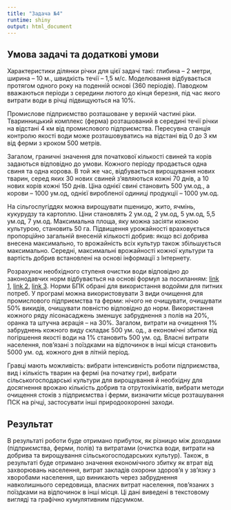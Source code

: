 ---
title: "Задача №4"
runtime: shiny
output: html_document
---

## Умова задачі та додаткові умови

Характеристики ділянки річки для цієї задачі такі: глибина – 2 метри, ширина – 10 м., швидкість течії – 1,5 м/с. Моделювання відбувається протягом одного року на поденній основі (360 періодів). Паводком вважаються періоди з середини лютого до кінця березня, під час якого витрати води в річці підвищуються на 10%.

Промислове підприємство розташоване у верхній частині ріки. Тваринницький комплекс (ферма) розташований в середині течії річки на відстані 4 км від промислового підприємства. Пересувна станція контролю якості води може розташовуватись на відстані від 0 до 3 км від ферми з кроком 500 метрів. 

Загалом, граничні значення для початкової кількості свиней та корів задаються відповідно до умови. Кожного періоду продається одна свиня та одна корова. В той же час, відбувається вирощування нових тварин, серед яких 30 нових свиней з’являються кожні 70 днів, а 10 нових корів кожні 150 днів. Ціна однієї свині становить 500 ум.од., а корови – 1000 ум.од, однієї виробленої одиниці продукції – 1000 ум.од.

На сільгоспугіддях можна вирощувати пшеницю, жито, ячмінь, кукурудзу та картоплю. Ціни становлять 2 ум.од, 2 ум.од, 5 ум.од, 5,5 ум.од, 7 ум.од. Максимальна площа, яку можна засіяти кожною культурою, становить 50 га. Підвищення урожайності враховується пропорційно загальній внесеній кількості добрив: якщо всі добрива внесена максимально, то врожайність всіх культур також збільшується максимально. Середні, максимальні врожайності кожної культури та вартість добрив встановлені на основі інформації з Інтернету.

Розрахунок необхідного ступеня очистки води відповідно до законодавчих норм відбувається на основі формул за посиланням: [link 1](https://www.chem-astu.ru/chair/study/engmet-ooc/?p=193), [link 2](http://lib.ssga.ru/fulltext/umk/auumk/ecology/rab5_2.htm), [link 3](https://studopedia.info/4-109769.html). Норми БПК обрані для використання водойми для питних потреб. У програмі можна використовувати 3 види очищення для промислового підприємства та ферми: нічого не очищувати, очищувати 50% викидів, очищувати повністю відповідно до норм. Використання кожного ряду лісонасаджень зменшує забруднення з полів на 20%, оранка та штучна аєрація – на 30%. Загалом, витрати на очищення 1% забруднень кожного виду складає 500 ум. од., а економічні збитки від погіршення якості води на 1% становить 500 ум. од. Власні витрати населення, пов'язані з поїздками на відпочинок в інші місця становить 5000 ум. од. кожного дня в літній період.

Гравці мають можливість: вибрати інтенсивність роботи підприємства, вид і кількість тварин на фермі (на початку гри), вибрати сільськогосподарські культури для вирощування й необхідну для досягнення врожаю кількість добрив та отрутохімікатів, вибрати методи очищення стоків з підприємства і ферми, визначити місце розташування ПСК на річці, застосувати інші природоохоронні заходи.

## Результат

В результаті роботи буде отримано прибуток, як різницю між доходами (підприємства, ферми, полів) та витратами (очистка води, витрати на добрива та вирощування сільськогосподарських культур). Також, в результаті буде отримано значення економічного збитку як втрат від захворювань населення, витрат закладів охорони здоров'я у зв'язку з хворобами населення, що виникають через забруднення навколишнього середовища, власних витрат населення, пов'язаних з поїздками на відпочинок в інші місця. Ці дані виведені в текстовому вигляді та графічно кумулятивним підсумком.



